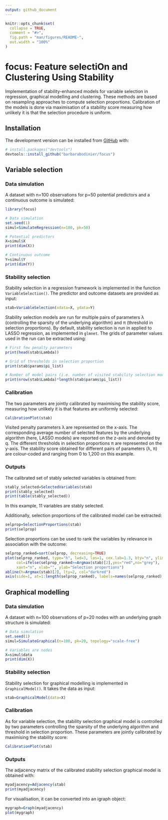 ```yaml
---
output: github_document
---
```


<!-- README.md is generated from README.Rmd. Please edit that file -->

```r
knitr::opts_chunk$set(
  collapse = TRUE,
  comment = "#>",
  fig.path = "man/figures/README-",
  out.width = "100%"
)
```

# focus: Feature selectiOn and Clustering Using Stability

<!-- badges: start -->
<!-- badges: end -->

Implementation of stability-enhanced models 
for variable selection in regression, graphical modelling and clustering. 
These methods are based on resampling approaches to compute selection proportions. 
Calibration of the models is done via maximisation of a stability score 
measuring how unlikely it is that the selection procedure is uniform.

## Installation

<!-- You can install the released version of focus from [CRAN](https://CRAN.R-project.org) with: -->

<!-- ``` r -->
<!-- install.packages("focus") -->
<!-- ``` -->

The development version can be installed from [GitHub](https://github.com/) with:

``` r
# install.packages("devtools")
devtools::install_github("barbarabodinier/focus")
```

## Variable selection

### Data simulation

A dataset with n=100 observations for p=50 potential predictors and a continuous outcome is simulated:

```r
library(focus)

# Data simulation
set.seed(1)
simul=SimulateRegression(n=100, pk=50)

# Potential predictors
X=simul$X 
print(dim(X))

# Continuous outcome
Y=simul$Y 
print(dim(Y))
```


### Stability selection

Stability selection in a regression framework is implemented in the function `VariableSelection()`. The predictor and outcome datasets are provided as input:

```r
stab=VariableSelection(xdata=X, ydata=Y)
```

Stability selection models are run for multiple pairs of parameters λ (controlling the sparsity of the underlying algorithm) and π (threshold in selection proportions). By default, stability selection is run in applied to LASSO regression, as implemented in `glmnet`. The grids of parameter values used in the run can be extracted using: 

```r
# First few penalty parameters
print(head(stab$Lambda)) 

# Grid of thresholds in selection proportion
print(stab$params$pi_list)

# Number of model pairs (i.e. number of visited stability selection models)
print(nrow(stab$Lambda)*length(stab$params$pi_list))
```


### Calibration 

The two parameters are jointly calibrated by maximising the stability score, measuring how unlikely it is that features are uniformly selected:

```r
CalibrationPlot(stab)
```

Visited penalty parameters λ are represented on the x-axis. The corresponding average number of selected features by the underlying algorithm (here, LASSO models) are reported on the z-axis and denoted by q. The different thresholds in selection proportions π are represented on the y-axis. The stability score obtained for different pairs of parameters (λ, π) are colour-coded and ranging from 0 to 1,200 on this example. 


### Outputs

The calibrated set of stably selected variables is obtained from:

```r
stably_selected=SelectedVariables(stab)
print(stably_selected)
print(table(stably_selected))
```

In this example, 11 variables are stably selected. 

Additionally, selection proportions of the calibrated model can be extracted:

```r
selprop=SelectionProportions(stab)
print(selprop)
```

Selection proportions can be used to rank the variables by relevance in association with the outcome:

```r
selprop_ranked=sort(selprop, decreasing=TRUE)
plot(selprop_ranked, type="h", lwd=3, las=1, cex.lab=1.3, bty="n", ylim=c(0,1),
     col=ifelse(selprop_ranked>=Argmax(stab)[2],yes="red",no="grey"),
     xaxt="n", xlab="", ylab="Selection proportions")
abline(h=Argmax(stab)[2], lty=2, col="darkred")
axis(side=1, at=1:length(selprop_ranked), labels=names(selprop_ranked), las=2)
```



## Graphical modelling

### Data simulation

A dataset with n=100 observations of p=20 nodes with an underlying graph structure is simulated:

```r
# Data simulation
set.seed(1)
simul=SimulateGraphical(n=100, pk=20, topology="scale-free")

# Variables are nodes
X=simul$data
print(dim(X))
```

### Stability selection

Stability selection for graphical modelling is implemented in `GraphicalModel()`. It takes the data as input:

```r
stab=GraphicalModel(data=X)
```


### Calibration 

As for variable selection, the stability selection graphical model is controlled by two parameters controlling the sparsity of the underlying algorithm and threshold in selection proportion. These parameters are jointly calibrated by maximising the stability score:

```r
CalibrationPlot(stab)
```


### Outputs

The adjacency matrix of the calibrated stability selection graphical model is obtained with:

```r
myadjacency=Adjacency(stab)
print(myadjacency)
```

For visualisation, it can be converted into an igraph object:

```r
mygraph=Graph(myadjacency)
plot(mygraph)
```

